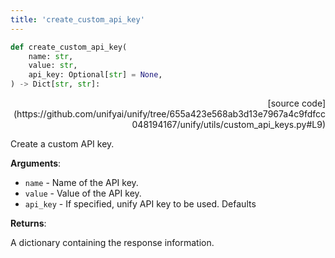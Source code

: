 ```yaml
---
title: 'create_custom_api_key'
---
```


```python
def create_custom_api_key(
    name: str,
    value: str,
    api_key: Optional[str] = None,
) -> Dict[str, str]:
```

<p align="right">[source code](https://github.com/unifyai/unify/tree/655a423e568ab3d13e7967a4c9fdfcc048194167/unify/utils/custom_api_keys.py#L9)</p>

Create a custom API key.

**Arguments**:

- `name` - Name of the API key.
- `value` - Value of the API key.
- `api_key` - If specified, unify API key to be used. Defaults



**Returns**:

A dictionary containing the response information.